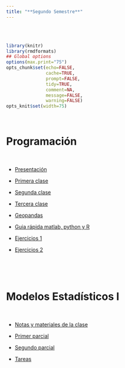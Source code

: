 ```yaml
---
title: "**Segundo Semestre**"
--- 
```


<br>
<br>


```r
library(knitr)
library(rmdformats)
## Global options
options(max.print="75")
opts_chunk$set(echo=FALSE,
               cache=TRUE,
               prompt=FALSE,
               tidy=TRUE,
               comment=NA,
               message=FALSE,
               warning=FALSE)
opts_knit$set(width=75)
```

<br>

<div class=text-justify>

# **Programación** 

<br>

- [Presentación](materiales/segundo_semestre/programacion/Presentation.pdf){target="_blank"}

- [Primera clase](materiales/segundo_semestre/programacion/python1.pdf){target="_blank"}

- [Segunda clase](materiales/segundo_semestre/programacion/python2.pdf){target="_blank"}

- [Tercera clase](materiales/segundo_semestre/programacion/ip_python3.pdf){target="_blank"}

- [Geopandas](materiales/segundo_semestre/programacion/PresentationGeoPandas.pdf){target="_blank"}

- [Guia rápida matlab, python y R](materiales/segundo_semestre/programacion/PythonMatlabAndR.pdf){target="_blank"}

- [Ejercicios 1](materiales/segundo_semestre/programacion/EjerciciosPython.pdf){target="_blank"}

- [Ejercicios 2](materiales/segundo_semestre/programacion/EjerciciosClase3.pdf){target="_blank"}

<br>

<br>


# **Modelos Estadísticos I** 
<br>

- [Notas y materiales de la clase](materiales/segundo_semestre/modelos_estadisticos_1/notas.zip){target="_blank"}

- [Primer parcial](materiales/segundo_semestre/modelos_estadisticos_1/primer_parcial.zip){target="_blank"}

- [Segundo parcial](materiales/segundo_semestre/modelos_estadisticos_1/segundo_parcial.zip){target="_blank"}

- [Tareas](materiales/segundo_semestre/modelos_estadisticos_1/tareas.zip){target="_blank"}

